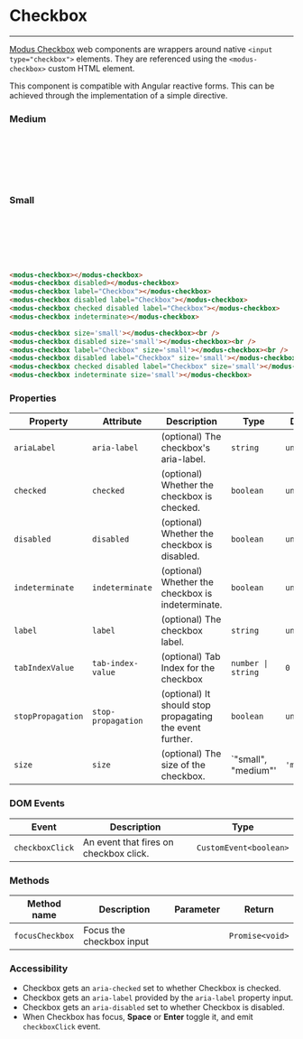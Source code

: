 
# Checkbox

---

[Modus Checkbox](https://modus.trimble.com/components/checkboxes/) web components are wrappers around native `<input type="checkbox">` elements. They are referenced using the `<modus-checkbox>` custom HTML element.

This component is compatible with Angular reactive forms. This can be achieved through the implementation of a simple directive.

<Anchor storyId="user-inputs-checkbox--medium" />

### Medium

<modus-checkbox></modus-checkbox><br />
<modus-checkbox disabled></modus-checkbox><br />
<modus-checkbox label="Checkbox"></modus-checkbox><br />
<modus-checkbox disabled label="Checkbox"></modus-checkbox><br />
<modus-checkbox checked disabled label="Checkbox"></modus-checkbox><br />
<modus-checkbox indeterminate></modus-checkbox>

### Small

<modus-checkbox size='small'></modus-checkbox><br />
<modus-checkbox disabled size='small'></modus-checkbox><br />
<modus-checkbox label="Checkbox" size='small'></modus-checkbox><br />
<modus-checkbox disabled label="Checkbox" size='small'></modus-checkbox><br />
<modus-checkbox checked disabled label="Checkbox" size='small'></modus-checkbox><br />
<modus-checkbox indeterminate size='small'></modus-checkbox>


```html
<modus-checkbox></modus-checkbox>
<modus-checkbox disabled></modus-checkbox>
<modus-checkbox label="Checkbox"></modus-checkbox>
<modus-checkbox disabled label="Checkbox"></modus-checkbox>
<modus-checkbox checked disabled label="Checkbox"></modus-checkbox>
<modus-checkbox indeterminate></modus-checkbox>

<modus-checkbox size='small'></modus-checkbox><br />
<modus-checkbox disabled size='small'></modus-checkbox><br />
<modus-checkbox label="Checkbox" size='small'></modus-checkbox><br />
<modus-checkbox disabled label="Checkbox" size='small'></modus-checkbox><br />
<modus-checkbox checked disabled label="Checkbox" size='small'></modus-checkbox><br />
<modus-checkbox indeterminate size='small'></modus-checkbox>

```

### Properties

| Property          | Attribute          | Description                                              | Type               | Default     |
| ----------------- | ------------------ | -------------------------------------------------------- | ------------------ | ----------- |
| `ariaLabel`       | `aria-label`       | (optional) The checkbox's aria-label.                    | `string`           | `undefined` |
| `checked`         | `checked`          | (optional) Whether the checkbox is checked.              | `boolean`          | `undefined` |
| `disabled`        | `disabled`         | (optional) Whether the checkbox is disabled.             | `boolean`          | `undefined` |
| `indeterminate`   | `indeterminate`    | (optional) Whether the checkbox is indeterminate.        | `boolean`          | `undefined` |
| `label`           | `label`            | (optional) The checkbox label.                           | `string`           | `undefined` |
| `tabIndexValue`   | `tab-index-value`  | (optional) Tab Index for the checkbox                    | `number \| string` | `0`         |
| `stopPropagation` | `stop-propagation` | (optional) It should stop propagating the event further. | `boolean`          | `undefined` |
| `size` | `size` | (optional) The size of the checkbox. | `"small", "medium"'          | `'medium'` |

### DOM Events

| Event           | Description                            | Type                   |
| --------------- | -------------------------------------- | ---------------------- |
| `checkboxClick` | An event that fires on checkbox click. | `CustomEvent<boolean>` |

### Methods

| Method name     | Description              | Parameter | Return          |
| --------------- | ------------------------ | --------- | --------------- |
| `focusCheckbox` | Focus the checkbox input |           | `Promise<void>` |

### Accessibility

- Checkbox gets an `aria-checked` set to whether Checkbox is checked.
- Checkbox gets an `aria-label` provided by the `aria-label` property input.
- Checkbox gets an `aria-disabled` set to whether Checkbox is disabled.
- When Checkbox has focus, **Space** or **Enter** toggle it, and emit `checkboxClick` event.
